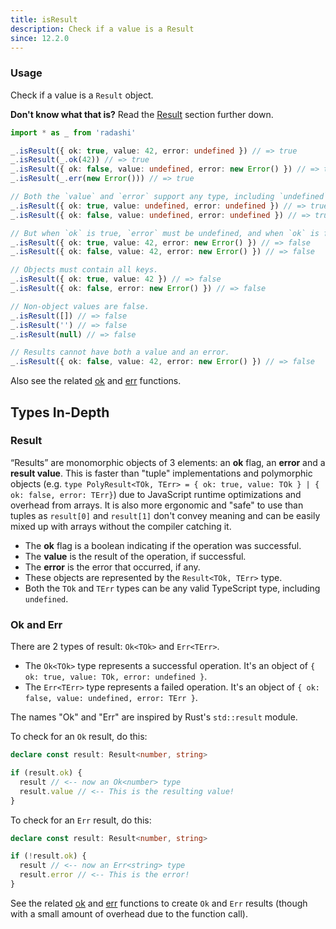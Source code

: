 ```yaml
---
title: isResult
description: Check if a value is a Result
since: 12.2.0
---
```


### Usage

Check if a value is a `Result` object.

**Don't know what that is?** Read the [Result](#result) section further down.

```ts
import * as _ from 'radashi'

_.isResult({ ok: true, value: 42, error: undefined }) // => true
_.isResult(_.ok(42)) // => true
_.isResult({ ok: false, value: undefined, error: new Error() }) // => true
_.isResult(_.err(new Error())) // => true

// Both the `value` and `error` support any type, including `undefined`.
_.isResult({ ok: true, value: undefined, error: undefined }) // => true
_.isResult({ ok: false, value: undefined, error: undefined }) // => true

// But when `ok` is true, `error` must be undefined, and when `ok` is false, `value` must be undefined.
_.isResult({ ok: true, value: 42, error: new Error() }) // => false
_.isResult({ ok: false, value: 42, error: new Error() }) // => false

// Objects must contain all keys.
_.isResult({ ok: true, value: 42 }) // => false
_.isResult({ ok: false, error: new Error() }) // => false

// Non-object values are false.
_.isResult([]) // => false
_.isResult('') // => false
_.isResult(null) // => false

// Results cannot have both a value and an error.
_.isResult({ ok: false, value: 42, error: new Error() }) // => false
```

Also see the related [ok](/typed/ok) and [err](/typed/err) functions.

## Types In-Depth

### Result

“Results” are monomorphic objects of 3 elements: an **ok** flag, an **error** and a **result value**.
This is faster than "tuple" implementations and polymorphic objects (e.g. `type PolyResult<TOk, TErr> = { ok: true, value: TOk } | { ok: false, error: TErr}`) due to JavaScript runtime optimizations and overhead from arrays.
It is also more ergonomic and "safe" to use than tuples as `result[0]` and `result[1]` don't convey meaning and can be easily mixed up with arrays without the compiler catching it.

- The **ok** flag is a boolean indicating if the operation was successful.
- The **value** is the result of the operation, if successful.
- The **error** is the error that occurred, if any.
- These objects are represented by the `Result<TOk, TErr>` type.
- Both the `TOk` and `TErr` types can be any valid TypeScript type, including `undefined`.

### Ok and Err

There are 2 types of result: `Ok<TOk>` and `Err<TErr>`.

- The `Ok<TOk>` type represents a successful operation. It's an object of `{ ok: true, value: TOk, error: undefined }`.
- The `Err<TErr>` type represents a failed operation. It's an object of `{ ok: false, value: undefined, error: TErr }`.

The names "Ok" and "Err" are inspired by Rust's `std::result` module.

To check for an `Ok` result, do this:

```ts
declare const result: Result<number, string>

if (result.ok) {
  result // <-- now an Ok<number> type
  result.value // <-- This is the resulting value!
}
```

To check for an `Err` result, do this:

```ts
declare const result: Result<number, string>

if (!result.ok) {
  result // <-- now an Err<string> type
  result.error // <-- This is the error!
}
```

See the related [ok](/typed/ok) and [err](/typed/err) functions to create `Ok` and `Err` results (though with a small amount of overhead due to the function call).
